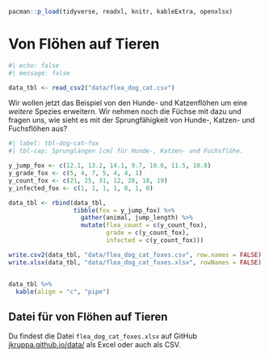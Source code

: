 ```r
pacman::p_load(tidyverse, readxl, knitr, kableExtra, openxlsx)
```

# Von Flöhen auf Tieren {#sec-example-3}

```r
#| echo: false
#| message: false

data_tbl <- read_csv2("data/flea_dog_cat.csv")
```

Wir wollen jetzt das Beispiel von den Hunde- und Katzenflöhen um eine *weitere* Spezies erweitern. Wir nehmen noch die Füchse mit dazu und fragen uns, wie sieht es mit der Sprungfähigkeit von Hunde-, Katzen- und Fuchsflöhen aus?

```r
#| label: tbl-dog-cat-fox
#| tbl-cap: Sprunglängen [cm] für Hunde-, Katzen- und Fuchsflöhe. 

y_jump_fox <- c(12.1, 13.2, 14.1, 9.7, 10.6, 11.5, 10.8)
y_grade_fox <- c(5, 4, 7, 5, 4, 4, 1)
y_count_fox <- c(21, 25, 31, 12, 28, 18, 19)
y_infected_fox <- c(1, 1, 1, 1, 0, 1, 0)

data_tbl <- rbind(data_tbl,  
                  tibble(fox = y_jump_fox) %>%
                    gather(animal, jump_length) %>%
                    mutate(flea_count = c(y_count_fox),
                           grade = c(y_count_fox),
                           infected = c(y_count_fox)))

write.csv2(data_tbl, "data/flea_dog_cat_foxes.csv", row.names = FALSE)
write.xlsx(data_tbl, "data/flea_dog_cat_foxes.xlsx", rowNames = FALSE)


data_tbl %>%
  kable(align = "c", "pipe")


```

::: callout-tip
## Datei für von Flöhen auf Tieren

Du findest die Datei `flea_dog_cat_foxes.xlsx` auf GitHub [jkruppa.github.io/data/](https://github.com/jkruppa/jkruppa.github.io/tree/master/data) als Excel oder auch als CSV.
:::
